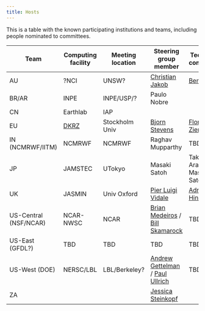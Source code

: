 ```yaml
---
title: Hosts
---
```

This is a table with the known participating institutions and teams, including people nominated to committees.

| Team | Computing facility | Meeting location | Steering group member | Technical committee | Logistics committee | *Associated Project(s)* |
| -------- | -------- | -------- | -------- | -------- | -------- | -------- |
| AU | ?NCI | UNSW? | [Christian Jakob](https://research.monash.edu/en/persons/christian-jakob) | [Ben Evans](https://www.access-nri.org.au/person/ben-evans/) | [Melissa Hart](https://research.unsw.edu.au/people/associate-professor-melissa-anne-hart)  |  |
| BR/AR | INPE | INPE/USP/? | Paulo Nobre |  |  |  |
| CN | Earthlab | IAP |  |  |  |  |
| EU | [DKRZ](https://www.dkrz.de/en) | Stockholm Univ | [Bjorn Stevens](https://mpimet.mpg.de/en/staff/bjorn-stevens) | [Florian Ziemen](https://www.dkrz.de/en/about-en/staff/dr-florian-ziemen) | [Heike Konow](https://mpimet.mpg.de/mitarbeiterinnen/heike-konow) | [nextGEMS](https://nextgems-h2020.eu) |
| IN (NCMRWF/IITM) | NCMRWF | NCMRWF | Raghav  Mupparthy | TBD | TBD | TBD | MoES / MO Partnership|
| JP | JAMSTEC | UTokyo | Masaki Satoh | Takashi Arakawa, Masaki Satoh | Tomoki Ohno, Masaki Satoh |  |
| UK     | JASMIN     | Univ Oxford | [Pier Luigi Vidale](https://research.reading.ac.uk/meteorology/people/pier-luigi-vidale/)  | [Adrian Hines](https://ncas.ac.uk/people/10594/adrian-hines/)| [Philip Stier](https://www.physics.ox.ac.uk/our-people/stier)| |
| US-Central (NSF/NCAR)   | NCAR-NWSC | NCAR | [Brian Medeiros](https://staff.ucar.edu/users/brianpm) / [Bill Skamarock](https://staff.ucar.edu/users/skamaroc) | TBD | TBD | 
| US-East (GFDL?) | TBD | TBD | TBD | TBD | TBD |  |
| US-West (DOE) | NERSC/LBL | LBL/Berkeley? | [Andrew Gettelman](https://www.pnnl.gov/people/andrew-gettelman) / [Paul Ullrich](https://people.llnl.gov/ullrich4) | TBD | TBD |  |
| ZA |  |  | [Jessica Steinkopf](https://www.wits.ac.za/people/academic-a-z-listing/s/jessicasteinkopfwitsacza/) |  |  |  |


